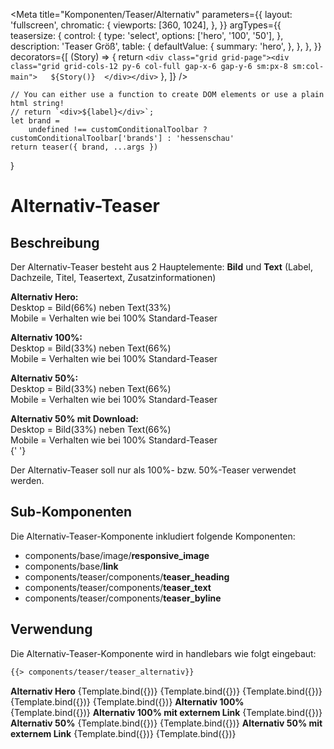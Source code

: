 
<Meta
    title="Komponenten/Teaser/Alternativ"
    parameters={{
        layout: 'fullscreen',
        chromatic: {
            viewports: [360, 1024],
        },
    }}
    argTypes={{
        teasersize: {
            control: {
                type: 'select',
                options: ['hero', '100', '50'],
            },
            description: 'Teaser Größ',
            table: {
                defaultValue: {
                    summary: 'hero',
                },
            },
        },
    }}
    decorators={[
        (Story) => {
            return `<div class="grid grid-page"><div class="grid grid-cols-12 py-6 col-full gap-x-6 gap-y-6 sm:px-8 sm:col-main">  
                ${Story()} 
                </div></div>`
        },
    ]}
/>

    // You can either use a function to create DOM elements or use a plain html string!
    // return `<div>${label}</div>`;
    let brand =
        undefined !== customConditionalToolbar ? customConditionalToolbar['brands'] : 'hessenschau'
    return teaser({ brand, ...args })
}

# Alternativ-Teaser

## Beschreibung

Der Alternativ-Teaser besteht aus 2 Hauptelemente: <b>Bild</b> und <b>Text</b> (Label, Dachzeile, Titel, Teasertext, Zusatzinformationen)

<b>Alternativ Hero:</b> <br />
Desktop = Bild(66%) neben Text(33%) <br />
Mobile = Verhalten wie bei 100% Standard-Teaser <br />

<b>Alternativ 100%:</b> <br />
Desktop = Bild(33%) neben Text(66%) <br />
Mobile = Verhalten wie bei 100% Standard-Teaser <br />

<b>Alternativ 50%:</b> <br />
Desktop = Bild(33%) neben Text(66%) <br />
Mobile = Verhalten wie bei 100% Standard-Teaser <br />

<b>Alternativ 50% mit Download:</b> <br />
Desktop = Bild(33%) neben Text(66%) <br />
Mobile = Verhalten wie bei 100% Standard-Teaser <br />{' '}

Der Alternativ-Teaser soll nur als 100%- bzw. 50%-Teaser verwendet werden.

## Sub-Komponenten

Die Alternativ-Teaser-Komponente inkludiert folgende Komponenten:

<ul>
    <li>
        components/base/image/<b>responsive_image</b>
    </li>
    <li>
        components/base/<b>link</b>
    </li>
    <li>
        components/teaser/components/<b>teaser_heading</b>
    </li>
    <li>
        components/teaser/components/<b>teaser_text</b>
    </li>
    <li>
        components/teaser/components/<b>teaser_byline</b>
    </li>
</ul>

## Verwendung

Die Alternativ-Teaser-Komponente wird in handlebars wie folgt eingebaut:

```html
{{> components/teaser/teaser_alternativ}}
```

<Preview withToolbar>
    <b>Alternativ Hero</b>
    <Story name="Alternativ Hero" args={heroTeaser.logicItem.includeModel}>
        {Template.bind({})}
    </Story>
    <Story
        name="Alternativ Hero mit Kommentaren"
        args={heroTeaserWithComments.logicItem.includeModel}
    >
        {Template.bind({})}
    </Story>
    <Story name="Alternativ Hero mit Label" args={heroTeaserWithLabel.logicItem.includeModel}>
        {Template.bind({})}
    </Story>
    <Story name="Alternativ Hero mit externen Link Dokument" args={heroTeaserLink.logicItem.includeModel}>
        {Template.bind({})}
    </Story>
    <Story name="Alternativ Hero mit Sendungsdokument" args={heroTeaserProgram.logicItem.includeModel}>
        {Template.bind({})}
    </Story>
    <b>Alternativ 100%</b>
    <Story name="Alternativ 100" args={teaser100.logicItem.includeModel}>
        {Template.bind({})}
    </Story>
    <b>Alternativ 100% mit externem Link</b>
    <Story name="Alternativ 100 mit externem Link" args={teaser100Link.logicItem.includeModel}>
        {Template.bind({})}
    </Story>
    <b>Alternativ 50%</b>
    <Story name="Alternativ 50" args={teaser50.logicItem.includeModel}>
        {Template.bind({})}
    </Story>
    <Story name="Alternativ 50 ohne Teaserbild" args={teaser50WithoutTeaserImage.logicItem.includeModel}>
        {Template.bind({})}
    </Story>
        <b>Alternativ 50% mit externem Link</b>
    <Story name="Alternativ 50 mit externem Link" args={teaser50Link.logicItem.includeModel}>
        {Template.bind({})}
    </Story>
    <Story name="Alternativ 50 mit Download" args={teaser50Download.logicItem.includeModel}>
        {Template.bind({})}
    </Story>
</Preview>
